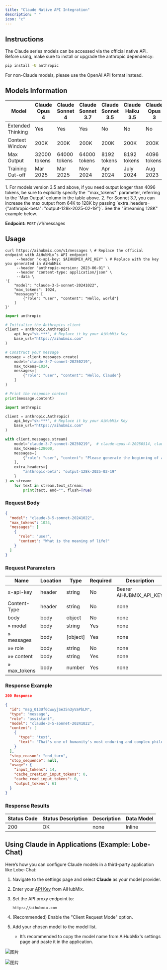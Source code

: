 ```yaml
---
title: "Claude Native API Integration"
description: " "
icon: "c"
---
```


## Instructions

The Claude series models can be accessed via the official native API. Before using, make sure to install or upgrade the anthropic dependency:

```bash
pip install -U anthropic
```

<Info>
  For non-Claude models, please use the OpenAI API format instead.
</Info>

## Models Information

| Model             | Claude Opus 4 | Claude Sonnet 4 | Claude Sonnet 3.7 | Claude Sonnet 3.5 | Claude Haiku 3.5 | Claude Opus 3 | Claude Haiku 3 |
| ----------------- | ------------- | --------------- | ----------------- | ----------------- | ---------------- | ------------- | -------------- |
| Extended Thinking | Yes           | Yes             | Yes               | No                | No               | No            | No             |
| Context Window    | 200K          | 200K            | 200K              | 200K              | 200K             | 200K          | 200K           |
| Max Output        | 32000 tokens  | 64000 tokens    | 64000 tokens      | 8192 tokens       | 8192 tokens      | 4096 tokens   | 4096 tokens    |
| Training Cut-off  | Mar 2025      | Mar 2025        | Nov 2024          | Apr 2024          | July 2024        | Aug 2023      | Aug 2023       |

<Tip>
  1. For models version 3.5 and above, if you need output longer than 4096 tokens, be sure to explicitly specify the `"max_tokens"` parameter, referring to the `Max Output` column in the table above.
  2. For Sonnet 3.7, you can increase the max output from 64K to 128K by passing `extra_headers={"anthropic-beta": "output-128k-2025-02-19"}`. See the "Streaming 128K" example below.
</Tip>

**Endpoint:** `POST` /v1/messages

## Usage

<CodeGroup>

```shell Curl
curl https://aihubmix.com/v1/messages \ # Replace the official endpoint with AiHubMix’s API endpoint
     --header "x-api-key: $AIHUBMIX_API_KEY" \ # Replace with the key you generated in AiHubMix
     --header "anthropic-version: 2023-06-01" \
     --header "content-type: application/json" \
     --data \
'{
    "model": "claude-3-5-sonnet-20241022",
    "max_tokens": 1024,
    "messages": [
        {"role": "user", "content": "Hello, world"}
    ]
}'
```


```py Python
import anthropic

# Initialize the Anthropics client
client = anthropic.Anthropic(
    api_key="sk-***", # Replace it by your AiHubMix Key
    base_url="https://aihubmix.com"
)

# Construct your message
message = client.messages.create(
    model="claude-3-7-sonnet-20250219",
    max_tokens=1024,
    messages=[
        {"role": "user", "content": "Hello, Claude"}
    ]
)

# Print the response content
print(message.content)
```

```py Python Streaming 128K
import anthropic

client = anthropic.Anthropic(
    api_key="sk-***", # Replace it by your AiHubMix Key
    base_url="https://aihubmix.com"
)

with client.messages.stream(
    model="claude-3-7-sonnet-20250219",  # claude-opus-4-20250514, claude-sonnet-4-20250514
    max_tokens=128000,
    messages=[
        {"role": "user", "content": "Please generate the beginning of a novel that will span 100,000 tokens."}
    ],
    extra_headers={
        "anthropic-beta": "output-128k-2025-02-19"
    }
) as stream:
    for text in stream.text_stream:
        print(text, end="", flush=True)
```

</CodeGroup>

### Request Body

```json
{
  "model": "claude-3-5-sonnet-20241022",
  "max_tokens": 1024,
  "messages": [
    {
      "role": "user",
      "content": "What is the meaning of life?"
    }
  ]
}
```

### Request Parameters

| Name         | Location | Type     | Required | Description             |
| ------------ | -------- | -------- | -------- | ----------------------- |
| x-api-key    | header   | string   | No       | Bearer AIHUBMIX_API_KEY |
| Content-Type | header   | string   | No       | none                    |
| body         | body     | object   | No       | none                    |
| » model      | body     | string   | Yes      | none                    |
| » messages   | body     | [object] | Yes      | none                    |
| »» role      | body     | string   | No       | none                    |
| »» content   | body     | string   | Yes      | none                    |
| » max_tokens | body     | number   | Yes      | none                    |

### Response Example

```json
200 Response
```

```json
{
  "id": "msg_013Uf6CwwyjSe35n3yVaPbLM",
  "type": "message",
  "role": "assistant",
  "model": "claude-3-5-sonnet-20241022",
  "content": [
    {
      "type": "text",
      "text": "That's one of humanity's most enduring and complex philosophical questions! While there's no universal answer, I aim to explore such questions thoughtfully while acknowledging their complexity. I try to focus on having meaningful conversations and helping where I can. What does meaning in life mean to you?"
    }
  ],
  "stop_reason": "end_turn",
  "stop_sequence": null,
  "usage": {
    "input_tokens": 14,
    "cache_creation_input_tokens": 0,
    "cache_read_input_tokens": 0,
    "output_tokens": 61
  }
}
```

### Response Results

| Status Code | Status Description | Description | Data Model |
| ----------- | ------------------ | ----------- | ---------- |
| 200         | OK                 | none        | Inline     |

## Using Claude in Applications (Example: Lobe-Chat)

Here’s how you can configure Claude models in a third-party application like Lobe-Chat:

1. Navigate to the settings page and select **Claude** as your model provider.
2. Enter your [API Key](https://aihubmix.com/token) from AiHubMix.
3. Set the API proxy endpoint to:

   ```
   https://aihubmix.com
   ```
4. (Recommended) Enable the "Client Request Mode" option.
5. Add your chosen model to the model list.
   - It’s recommended to copy the model name from AiHubMix's settings page and paste it in the application.

![图片](./../media/cla1.png)

![图片](./../media/cla2.png)